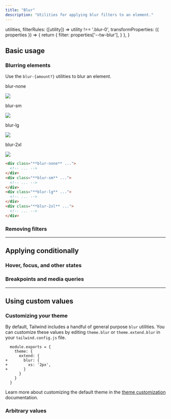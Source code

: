```yaml
---
title: "Blur"
description: "Utilities for applying blur filters to an element."
---
```



  utilities,
  filterRules: ([utility]) => utility !== '.blur-0',
  transformProperties: ({ properties }) => {
    return {
      filter: properties['--tw-blur'],
    }
  },
}

## Basic usage

### Blurring elements

Use the `blur-{amount?}` utilities to blur an element.

<Example p="none">
  <div class="flex sm:block overflow-scroll sm:overflow-visible scroll-p-8">
    <div class="flex items-center justify-around gap-12 sm:gap-4 font-mono font-bold shrink-0 p-8">
      <div class="flex flex-col items-center shrink-0">
        <p class="font-medium text-sm text-zinc-500 font-mono text-center mb-3 dark:text-zinc-400">blur-none</p>
        <div class="relative blur-none">
          <img class="w-24 h-24 object-cover rounded-lg shadow-xl" src="https://images.unsplash.com/photo-1554629947-334ff61d85dc?ixid=MnwxMjA3fDB8MHxwaG90by1wYWdlfHx8fGVufDB8fHx8&ixlib=rb-1.2.1&auto=format&fit=crop&w=320&h=320&q=80" />
          <div class="absolute inset-0 ring-1 ring-inset ring-black/10 rounded-lg"></div>
        </div>
      </div>
      <div class="flex flex-col items-center shrink-0">
        <p class="font-medium text-sm text-zinc-500 font-mono text-center mb-3 dark:text-zinc-400">blur-sm</p>
        <div class="relative blur-sm">
          <img class="w-24 h-24 object-cover rounded-lg shadow-xl" src="https://images.unsplash.com/photo-1554629947-334ff61d85dc?ixid=MnwxMjA3fDB8MHxwaG90by1wYWdlfHx8fGVufDB8fHx8&ixlib=rb-1.2.1&auto=format&fit=crop&w=320&h=320&q=80" />
          <div class="absolute inset-0 ring-1 ring-inset ring-black/10 rounded-lg"></div>
        </div>
      </div>
      <div class="flex flex-col items-center shrink-0">
        <p class="font-medium text-sm text-zinc-500 font-mono text-center mb-3 dark:text-zinc-400">blur-lg</p>
        <div class="relative blur-lg">
          <img class="w-24 h-24 object-cover rounded-lg shadow-xl" src="https://images.unsplash.com/photo-1554629947-334ff61d85dc?ixid=MnwxMjA3fDB8MHxwaG90by1wYWdlfHx8fGVufDB8fHx8&ixlib=rb-1.2.1&auto=format&fit=crop&w=320&h=320&q=80" />
          <div class="absolute inset-0 ring-1 ring-inset ring-black/10 rounded-lg"></div>
        </div>
      </div>
      <div class="flex flex-col items-center shrink-0">
        <p class="font-medium text-sm text-zinc-500 font-mono text-center mb-3 dark:text-zinc-400">blur-2xl</p>
        <div class="relative blur-2xl">
          <img class="w-24 h-24 object-cover rounded-lg shadow-xl" src="https://images.unsplash.com/photo-1554629947-334ff61d85dc?ixid=MnwxMjA3fDB8MHxwaG90by1wYWdlfHx8fGVufDB8fHx8&ixlib=rb-1.2.1&auto=format&fit=crop&w=320&h=320&q=80" />
          <div class="absolute inset-0 ring-1 ring-inset ring-black/10 rounded-lg"></div>
        </div>
      </div>
    </div>
  </div>
</Example>

```html
<div class="**blur-none** ...">
  <!-- ... -->
</div>
<div class="**blur-sm** ...">
  <!-- ... -->
</div>
<div class="**blur-lg** ...">
  <!-- ... -->
</div>
<div class="**blur-2xl** ...">
  <!-- ... -->
</div>
```

### Removing filters

<RemovingFilters defaultClass="blur-md invert brightness-150" />

---

## <Heading ignore>Applying conditionally</Heading>

### <Heading ignore>Hover, focus, and other states</Heading>

<HoverFocusAndOtherStates defaultClass="blur" featuredClass="blur-lg" />

### <Heading ignore>Breakpoints and media queries</Heading>

<BreakpointsAndMediaQueries defaultClass="blur" featuredClass="blur-lg" />

---

## Using custom values

### Customizing your theme

By default, Tailwind includes a handful of general purpose `blur` utilities. You can customize these values by editing `theme.blur` or `theme.extend.blur` in your `tailwind.config.js` file.

```diff-js tailwind.config.js
  module.exports = {
    theme: {
      extend: {
+       blur: {
+         xs: '2px',
+       }
      }
    }
  }
```

Learn more about customizing the default theme in the [theme customization](/docs/theme#customizing-the-default-theme) documentation.

### Arbitrary values

<ArbitraryValues property="blur" featuredClass="blur-[2px]" />
